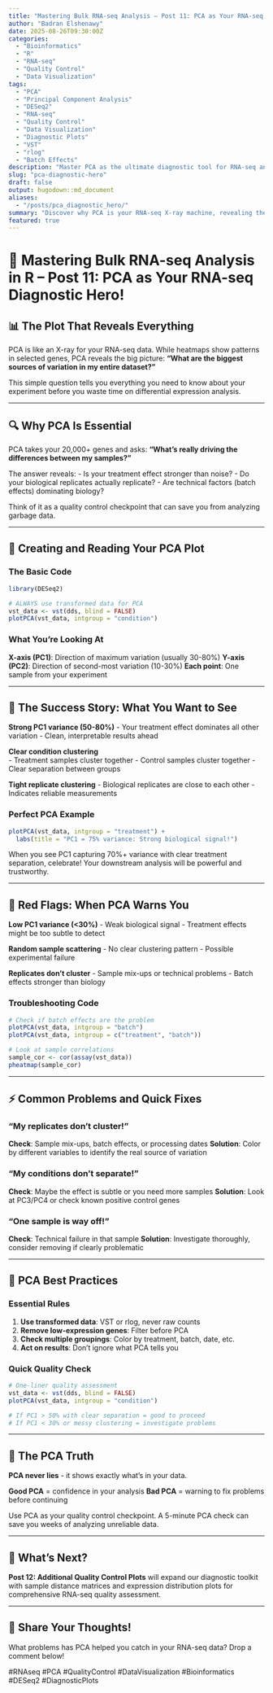 ```yaml
---
title: "Mastering Bulk RNA-seq Analysis – Post 11: PCA as Your RNA-seq Diagnostic Hero!"
author: "Badran Elshenawy"
date: 2025-08-26T09:30:00Z
categories:
  - "Bioinformatics"
  - "R"
  - "RNA-seq"
  - "Quality Control"
  - "Data Visualization"
tags:
  - "PCA"
  - "Principal Component Analysis"
  - "DESeq2"
  - "RNA-seq"
  - "Quality Control"
  - "Data Visualization"
  - "Diagnostic Plots"
  - "VST"
  - "rlog"
  - "Batch Effects"
description: "Master PCA as the ultimate diagnostic tool for RNA-seq analysis. Learn to interpret principal component plots, identify batch effects, troubleshoot common problems, and use PCA as a quality control checkpoint before differential expression analysis."
slug: "pca-diagnostic-hero"
draft: false
output: hugodown::md_document
aliases:
  - "/posts/pca_diagnostic_hero/"
summary: "Discover why PCA is your RNA-seq X-ray machine, revealing the true structure of your data. Learn to read PCA plots like a detective, troubleshoot common problems, and use this powerful diagnostic tool to build confidence in your analysis or catch problems early."
featured: true
---
```


# 🧬 Mastering Bulk RNA-seq Analysis in R – Post 11: PCA as Your RNA-seq Diagnostic Hero!

## 📊 The Plot That Reveals Everything

PCA is like an X-ray for your RNA-seq data. While heatmaps show patterns in selected genes, PCA reveals the big picture: **"What are the biggest sources of variation in my entire dataset?"**

This simple question tells you everything you need to know about your experiment before you waste time on differential expression analysis.

------------------------------------------------------------------------

## 🔍 Why PCA Is Essential

PCA takes your 20,000+ genes and asks: **"What's really driving the differences between my samples?"**

The answer reveals:
- Is your treatment effect stronger than noise?
- Do your biological replicates actually replicate?
- Are technical factors (batch effects) dominating biology?

Think of it as a quality control checkpoint that can save you from analyzing garbage data.

------------------------------------------------------------------------

## 🎯 Creating and Reading Your PCA Plot

### The Basic Code

```r
library(DESeq2)

# ALWAYS use transformed data for PCA
vst_data <- vst(dds, blind = FALSE)
plotPCA(vst_data, intgroup = "condition")
```

### What You're Looking At

**X-axis (PC1)**: Direction of maximum variation (usually 30-80%)
**Y-axis (PC2)**: Direction of second-most variation (10-30%)
**Each point**: One sample from your experiment

------------------------------------------------------------------------

## 🌟 The Success Story: What You Want to See

**Strong PC1 variance (50-80%)**
- Your treatment effect dominates all other variation
- Clean, interpretable results ahead

**Clear condition clustering**  
- Treatment samples cluster together
- Control samples cluster together
- Clear separation between groups

**Tight replicate clustering**
- Biological replicates are close to each other
- Indicates reliable measurements

### Perfect PCA Example
```r
plotPCA(vst_data, intgroup = "treatment") +
  labs(title = "PC1 = 75% variance: Strong biological signal!")
```

When you see PC1 capturing 70%+ variance with clear treatment separation, celebrate! Your downstream analysis will be powerful and trustworthy.

------------------------------------------------------------------------

## 🚩 Red Flags: When PCA Warns You

**Low PC1 variance (<30%)**
- Weak biological signal
- Treatment effects might be too subtle to detect

**Random sample scattering**
- No clear clustering pattern
- Possible experimental failure

**Replicates don't cluster**
- Sample mix-ups or technical problems
- Batch effects stronger than biology

### Troubleshooting Code
```r
# Check if batch effects are the problem
plotPCA(vst_data, intgroup = "batch")
plotPCA(vst_data, intgroup = c("treatment", "batch"))

# Look at sample correlations
sample_cor <- cor(assay(vst_data))
pheatmap(sample_cor)
```

------------------------------------------------------------------------

## ⚡ Common Problems and Quick Fixes

### "My replicates don't cluster!"
**Check**: Sample mix-ups, batch effects, or processing dates
**Solution**: Color by different variables to identify the real source of variation

### "My conditions don't separate!"
**Check**: Maybe the effect is subtle or you need more samples
**Solution**: Look at PC3/PC4 or check known positive control genes

### "One sample is way off!"
**Check**: Technical failure in that sample
**Solution**: Investigate thoroughly, consider removing if clearly problematic

------------------------------------------------------------------------

## 🧪 PCA Best Practices

### Essential Rules

1. **Use transformed data**: VST or rlog, never raw counts
2. **Remove low-expression genes**: Filter before PCA
3. **Check multiple groupings**: Color by treatment, batch, date, etc.
4. **Act on results**: Don't ignore what PCA tells you

### Quick Quality Check
```r
# One-liner quality assessment
vst_data <- vst(dds, blind = FALSE)
plotPCA(vst_data, intgroup = "condition")

# If PC1 > 50% with clear separation = good to proceed
# If PC1 < 30% or messy clustering = investigate problems
```

------------------------------------------------------------------------

## 🎉 The PCA Truth

**PCA never lies** - it shows exactly what's in your data.

**Good PCA** = confidence in your analysis
**Bad PCA** = warning to fix problems before continuing

Use PCA as your quality control checkpoint. A 5-minute PCA check can save you weeks of analyzing unreliable data.

------------------------------------------------------------------------

## 🧪 What's Next?

**Post 12: Additional Quality Control Plots** will expand our diagnostic toolkit with sample distance matrices and expression distribution plots for comprehensive RNA-seq quality assessment.

------------------------------------------------------------------------

## 💬 Share Your Thoughts!

What problems has PCA helped you catch in your RNA-seq data? Drop a comment below!

#RNAseq #PCA #QualityControl #DataVisualization #Bioinformatics #DESeq2 #DiagnosticPlots

